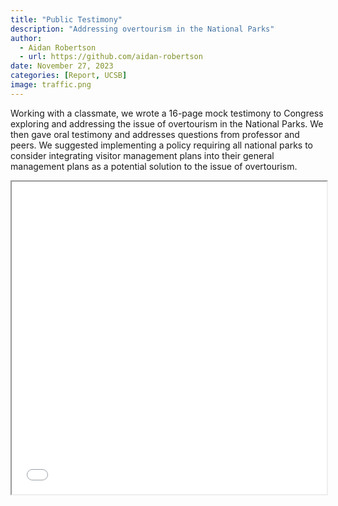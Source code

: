 ```yaml
---
title: "Public Testimony"
description: "Addressing overtourism in the National Parks"
author: 
  - Aidan Robertson
  - url: https://github.com/aidan-robertson
date: November 27, 2023
categories: [Report, UCSB]
image: traffic.png
---
```


Working with a classmate, we wrote a 16-page mock testimony to Congress exploring and addressing the issue of overtourism in the National Parks. We then gave oral testimony and addresses questions from professor and peers. We suggested implementing a policy requiring all national parks to consider integrating visitor management plans into their general management plans as a potential solution to the issue of overtourism.

```{=html}
<iframe 
  src="/posts/parks-testimony/written-testimony.pdf" 
  width="100%" 
  height="500">
</iframe>
```
